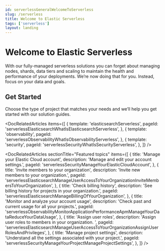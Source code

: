 ```yaml
---
id: serverlessGeneralWelcomeToServerless
slug: /serverless
title: Welcome to Elastic Serverless
tags: ['serverless']
layout: landing
---
```


# Welcome to Elastic Serverless

With our fully-managed serverless solutions you can forget about managing nodes, shards, data tiers and scaling to maintain the health and performance of your deployments. We’re now doing that for you. Instead, focus on your data and goals.

## Get Started

Choose the type of project that matches your needs and we’ll help you get started with our solution guides.

<DocRelatedArticles
  items={[
    {
      template: 'elasticsearchServerless',
      pageId: 'serverlessElasticsearchWhatIsElasticsearchServerless',
    },
    {
      template: 'observability',
      pageId: 'serverlessObservabilityWhatIsObservabilityServerless',
    },
    {
      template: 'security',
      pageId: 'serverlessSecurityWhatIsSecurityServerless',
    },
  ]}
/>

<DocRelatedArticles
  sectionTitle="Featured topics"
  items={[
    {
      title: 'Manage your Elastic Cloud account',
      description: 'Manage and edit your account settings.',
      pageId: 'serverlessSecurityManageYourElasticCloudAccount',
    },
    {
      title: 'Invite members to your organization',
      description: 'Invite new members to your organization.',
      pageId:
        'serverlessElasticsearchManageUserAccessToYourOrganizationInviteMembersToYourOrganization',
    },
    {
      title: 'Check billing history',
      description: 'See billing history for projects in your organization.',
      pageId: 'serverlessElasticsearchManageBillingOfYourOrganization',
    },
    {
      title: 'Monitor and analyze your account usage',
      description: 'Check past and current usage for all your projects.',
      pageId:
        'serverlessObservabilityMonitorApplicationPerformanceApmManageYourDataReduceYourDataUsage',
    },
    {
      title: 'Assign user roles',
      description: 'Assign user roles to members in your organization. ',
      pageId:
        'serverlessElasticsearchManageUserAccessToYourOrganizationAssignUserRolesAndPrivileges',
    },
    {
      title: 'Manage project settings',
      description: 'Understand all the settings associated with your project.',
      pageId: 'serverlessSecurityManageYourProjectManageProjectSettings',
    },
  ]}
/>
